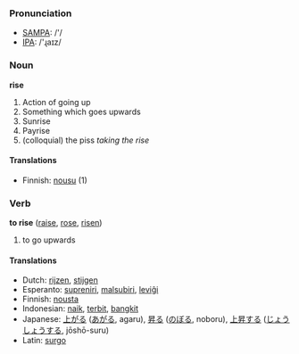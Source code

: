 === Pronunciation ===
*[[w:SAMPA|SAMPA]]: /'/
*[[w:IPA|IPA]]: /'ɻaɪz/


=== Noun ===
'''rise'''
# Action of going up
# Something which goes upwards
# Sunrise
# Payrise
# (colloquial) the piss ''taking the rise''

====Translations====

*Finnish: [[nousu]] (1)

=== Verb ===
'''to rise''' ([[raise]], [[rose]], [[risen]])
# to go upwards

==== Translations ====
*Dutch: [[rijzen]], [[stijgen]]
*Esperanto: [[supreniri]], [[malsubiri]], [[leviĝi]]
*Finnish: [[nousta]]
*Indonesian: [[naik]], [[terbit]], [[bangkit]]
*Japanese: [[上がる]] ([[あがる]], agaru), [[昇る]] ([[のぼる]], noboru), [[上昇]]する ([[じょうしょう]]する, jōshō-suru)
*Latin: [[surgo]]